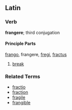==Latin==

===Verb===
'''frangere'''; third conjugation

====Principle Parts====
[[frango]], frangere, [[fregi]], [[fractus]]

# [[break]]

===Related Terms===

*[[fractio]]
*[[fraction]]
*[[fragile]]
*[[frangible]]